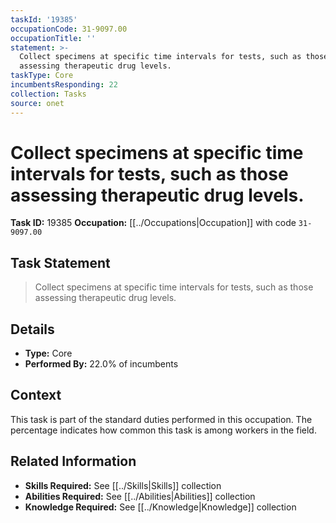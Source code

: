 ```yaml
---
taskId: '19385'
occupationCode: 31-9097.00
occupationTitle: ''
statement: >-
  Collect specimens at specific time intervals for tests, such as those
  assessing therapeutic drug levels.
taskType: Core
incumbentsResponding: 22
collection: Tasks
source: onet
---
```

# Collect specimens at specific time intervals for tests, such as those assessing therapeutic drug levels.

**Task ID:** 19385
**Occupation:** [[../Occupations|Occupation]] with code `31-9097.00`

## Task Statement

> Collect specimens at specific time intervals for tests, such as those assessing therapeutic drug levels.

## Details

- **Type:** Core
- **Performed By:** 22.0% of incumbents

## Context

This task is part of the standard duties performed in this occupation. The percentage indicates how common this task is among workers in the field.

## Related Information

- **Skills Required:** See [[../Skills|Skills]] collection
- **Abilities Required:** See [[../Abilities|Abilities]] collection
- **Knowledge Required:** See [[../Knowledge|Knowledge]] collection
